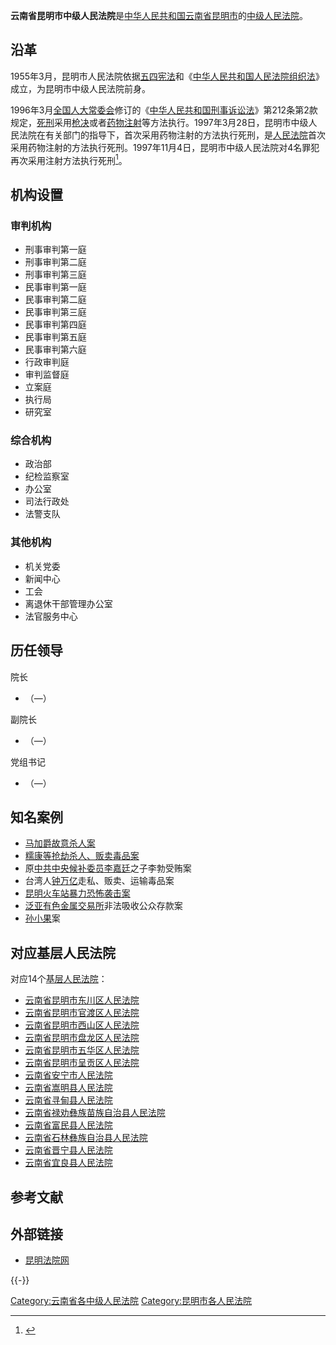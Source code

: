 {{Onesource|time=2015-05-28T15:23:50+00:00}}
{{Infobox PRCG
|机构名称=云南省昆明市中级人民法院
|标志1=National Emblem of the People's Republic of China.svg
|职位1=院长
|人员1=[[罗朝峰|罗朝峰]]
|衔级1=一级法官
|上诉法院=[[云南省高级人民法院|云南省高级人民法院]]
|业务上级=[[云南省高级人民法院|云南省高级人民法院]]
|组织上级=[[昆明市人民代表大会|昆明市人民代表大会]]<br />[[昆明市人民代表大会常务委员会|昆明市人民代表大会常务委员会]]
|中共上级=[[中国共产党昆明市委员会|中国共产党昆明市委员会]]
|中共本级=中国共产党云南省昆明市中级人民法院党组
|机构类型=[[中级人民法院|中级人民法院]]
|行政级别=副地厅级
|授权法源=[[中华人民共和国宪法|中华人民共和国宪法]]
|组织法规=[[中华人民共和国人民法院组织法|中华人民共和国人民法院组织法]]
|地址1=[[云南省|云南省]][[昆明市|昆明市]][[滇池路|滇池路]]485号。
|成立时间=
|官网=[http://Kmzy.chinacourt.org 昆明法院网]
|image1 =昆明市中级人民法院.jpg
}}

'''云南省昆明市中级人民法院'''是[[中华人民共和国|中华人民共和国]][[云南省|云南省]][[昆明市|昆明市]]的[[中级人民法院|中级人民法院]]。

== 沿革 ==
1955年3月，昆明市人民法院依据[[五四宪法|五四宪法]]和《[[中华人民共和国人民法院组织法|中华人民共和国人民法院组织法]]》成立，为昆明市中级人民法院前身。

1996年3月[[全国人大常委会|全国人大常委会]]修订的《[[中华人民共和国刑事诉讼法|中华人民共和国刑事诉讼法]]》第212条第2款规定，[[死刑|死刑]]采用[[枪决|枪决]]或者[[药物注射|药物注射]]等方法执行。1997年3月28日，昆明市中级人民法院在有关部门的指导下，首次采用药物注射的方法执行死刑，是[[人民法院|人民法院]]首次采用药物注射的方法执行死刑。1997年11月4日，昆明市中级人民法院对4名罪犯再次采用注射方法执行死刑<ref>{{Cite web |title=死刑执行的变革——记昆明中院率先注射执行死刑 |url=http://text.news.sohu.com/45/80/news146728045.shtml |date=2001-09-24 |publisher=搜狐 |access-date=2018-03-03 |archive-date=2018-03-04 |archive-url=https://web.archive.org/web/20180304054721/http://text.news.sohu.com/45/80/news146728045.shtml |dead-url=no }}</ref>。

== 机构设置 ==
=== 审判机构 ===
* 刑事审判第一庭
* 刑事审判第二庭
* 刑事审判第三庭
* 民事审判第一庭
* 民事审判第二庭
* 民事审判第三庭
* 民事审判第四庭
* 民事审判第五庭
* 民事审判第六庭
* 行政审判庭
* 审判监督庭
* 立案庭
* 执行局
* 研究室

=== 综合机构 ===
* 政治部
* 纪检监察室
* 办公室
* 司法行政处
* 法警支队

=== 其他机构 ===
* 机关党委
* 新闻中心
* 工会
* 离退休干部管理办公室
* 法官服务中心

==历任领导==
{{col-begin}}
{{col-2}}
; 院长
*[[]]（—）

; 副院长
*[[]]（—）

{{col-2}}
; 党组书记
*[[]]（—）
{{col-end}}

== 知名案例 ==
* [[马加爵事件|马加爵故意杀人案]]
* [[湄公河惨案|糯康等抢劫杀人、贩卖毒品案]]
* 原[[中共中央候补委员|中共中央候补委员]][[李嘉廷|李嘉廷]]之子李勃受贿案
* 台湾人[[钟万亿|钟万亿]]走私、贩卖、运输毒品案
*[[2014年昆明火车站暴力恐怖袭击事件|昆明火车站暴力恐怖袭击案]]
*[[泛亚有色金属交易所|泛亚有色金属交易所]]非法吸收公众存款案
*[[孙小果|孙小果]]案

== 对应基层人民法院 ==
对应14个[[基层人民法院|基层人民法院]]：
* [[云南省昆明市东川区人民法院|云南省昆明市东川区人民法院]]
* [[云南省昆明市官渡区人民法院|云南省昆明市官渡区人民法院]]
* [[云南省昆明市西山区人民法院|云南省昆明市西山区人民法院]]
* [[云南省昆明市盘龙区人民法院|云南省昆明市盘龙区人民法院]]
* [[云南省昆明市五华区人民法院|云南省昆明市五华区人民法院]]
* [[云南省昆明市呈贡区人民法院|云南省昆明市呈贡区人民法院]]
* [[云南省安宁市人民法院|云南省安宁市人民法院]]
* [[云南省嵩明县人民法院|云南省嵩明县人民法院]]
* [[云南省寻甸县人民法院|云南省寻甸县人民法院]]
* [[云南省禄劝彝族苗族自治县人民法院|云南省禄劝彝族苗族自治县人民法院]]
* [[云南省富民县人民法院|云南省富民县人民法院]]
* [[云南省石林彝族自治县人民法院|云南省石林彝族自治县人民法院]]
* [[云南省晋宁县人民法院|云南省晋宁县人民法院]]
* [[云南省宜良县人民法院|云南省宜良县人民法院]]

== 参考文献 ==
{{Reflist}}

== 外部链接 ==
* [http://kmzy.chinacourt.org/ 昆明法院网] {{Wayback|url=http://kmzy.chinacourt.org/ |date=20121228234400 }} 

{{-}}
{{中华人民共和国法院|地}}

[[Category:云南省各中级人民法院|Category:云南省各中级人民法院]]
[[Category:昆明市各人民法院|Category:昆明市各人民法院]]
